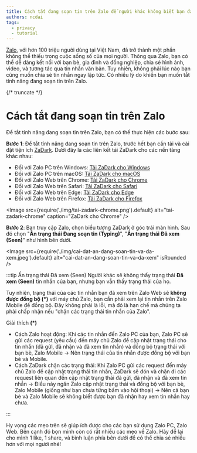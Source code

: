 ```yaml
---
title: Cách tắt đang soạn tin trên Zalo để người khác không biết bạn đang online và soạn tin
authors: ncdai
tags:
  - privacy
  - tutorial
---
```


[Zalo](https://zalo.me), với hơn 100 triệu người dùng tại Việt Nam, đã trở thành một phần không thể thiếu trong cuộc sống số của mọi người. Thông qua Zalo, bạn có thể dễ dàng kết nối với bạn bè, gia đình và đồng nghiệp, chia sẻ hình ảnh, video, và tương tác qua tin nhắn văn bản. Tuy nhiên, không phải lúc nào bạn cũng muốn chia sẻ tin nhắn ngay lập tức. Có nhiều lý do khiến bạn muốn tắt tính năng đang soạn tin trên Zalo.

<AdsByGoogle>
  <ins
    className="adsbygoogle"
    style={{ display: 'block', textAlign: 'center' }}
    data-ad-layout="in-article"
    data-ad-format="fluid"
    data-ad-client="ca-pub-5192881442581767"
    data-ad-slot="6596816445"
  ></ins>
</AdsByGoogle>

{/* truncate */}

# Cách tắt đang soạn tin trên Zalo

Để tắt tính năng đang soạn tin trên Zalo, bạn có thể thực hiện các bước sau:

**Bước 1**: Để tắt tính năng đang soạn tin trên Zalo, trước hết bạn cần tải và cài đặt tiện ích [ZaDark](https://zadark.com). Dưới đây là các liên kết tải ZaDark cho các nền tảng khác nhau:

- Đối với Zalo PC trên Windows: [Tải ZaDark cho Windows](https://sourceforge.net/projects/zadark/files/ZaDarkPC/Windows/)
- Đối với Zalo PC trên macOS: [Tải ZaDark cho macOS](https://sourceforge.net/projects/zadark/files/ZaDarkPC/macOS/)
- Đối với Zalo Web trên Chrome: [Tải ZaDark cho Chrome](https://chrome.google.com/webstore/detail/zadark-%E2%80%93-zalo-dark-mode/llfhpkkeljlgnjgkholeppfnepmjppob)
- Đối với Zalo Web trên Safari: [Tải ZaDark cho Safari](https://apps.apple.com/us/app/zadark-zalo-dark-mode/id1615941471?mt=12)
- Đối với Zalo Web trên Edge: [Tải ZaDark cho Edge](https://microsoftedge.microsoft.com/addons/detail/zadark-%E2%80%93-zalo-dark-mode/nbcljbcabjegmmogkcegephdkhckegcf)
- Đối với Zalo Web trên Firefox: [Tải ZaDark cho Firefox](https://addons.mozilla.org/en-US/firefox/addon/zadark/)

<Image
  src={require('./img/tai-zadark-chrome.png').default}
  alt="tai-zadark-chrome"
  caption="ZaDark cho Chrome"
/>

**Bước 2**: Bạn truy cập Zalo, chọn biểu tượng ZaDark ở góc trái màn hình. Sau đó chọn "**Ẩn trạng thái Đang soạn tin (Typing)**", "**Ẩn trạng thái Đã xem (Seen)**" như hình bên dưới.

<Image
  src={require('./img/cai-dat-an-dang-soan-tin-va-da-xem.jpeg').default}
  alt="cai-dat-an-dang-soan-tin-va-da-xem"
  isRounded
/>

:::tip Ẩn trạng thái Đã xem (Seen)
Người khác sẽ không thấy trạng thái <strong>Đã xem (Seen)</strong> tin nhắn của bạn, nhưng bạn vẫn thấy trạng thái của họ.

Tuy nhiên, trạng thái của các tin nhắn bạn đã xem trên Zalo Web sẽ <strong>không được đồng bộ (*)</strong> với máy chủ Zalo, bạn cần phải xem lại tin nhắn trên Zalo Mobile để đồng bộ. Đây không phải là lỗi, mà đó là hạn chế mà chúng ta phải chấp nhận nếu "chặn các trạng thái tin nhắn của Zalo".

Giải thích **(*)**
- Cách Zalo hoạt động: Khi các tin nhắn đến Zalo PC của bạn, Zalo PC sẽ gửi các request (yêu cầu) đến máy chủ Zalo để cập nhật trạng thái cho tin nhắn (đã gửi, đã nhận và đã xem tin nhắn) và đồng bộ trạng thái với bạn bè, Zalo Mobile → Nên trạng thái của tin nhắn được đồng bộ với bạn bè và Mobile.
- Cách ZaDark chặn các trạng thái: Khi Zalo PC gửi các request đến máy chủ Zalo để cập nhật trạng thái tin nhắn, ZaDark sẽ đón và chặn đi các request liên quan đến cập nhật trạng thái đã gửi, đã nhận và đã xem tin nhắn → Điều này ngăn Zalo cập nhật trạng thái và đồng bộ với bạn bè, Zalo Mobile (giống như bạn chưa từng bấm vào hội thoại) → Nên cả bạn bè và Zalo Mobile sẽ không biết được bạn đã nhận hay xem tin nhắn hay chưa.

:::

Hy vọng các mẹo trên sẽ giúp ích được cho các bạn sử dụng Zalo PC, Zalo Web. Bên cạnh đó bọn mình còn có rất nhiều các mẹo về Zalo. Hãy để lại cho mình 1 like, 1 share, và bình luận phía bên dưới để có thể chia sẻ nhiều hơn với mọi người nhé!
